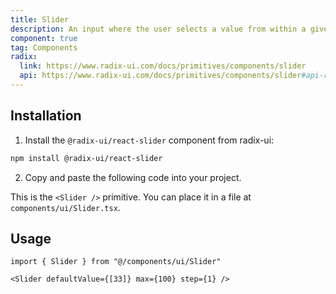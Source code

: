```yaml
---
title: Slider
description: An input where the user selects a value from within a given range.
component: true
tag: Components
radix:
  link: https://www.radix-ui.com/docs/primitives/components/slider
  api: https://www.radix-ui.com/docs/primitives/components/slider#api-reference
---
```


<ComponentExample src="src/components/examples/SliderDemo.tsx">
  <SliderDemo />
</ComponentExample>

## Installation

1. Install the `@radix-ui/react-slider` component from radix-ui:

```bash
npm install @radix-ui/react-slider
```

2. Copy and paste the following code into your project.

<ComponentSource src="src/components/ui/Slider.tsx" />

<Alert variant="outline">

This is the `<Slider />` primitive. You can place it in a file at `components/ui/Slider.tsx`.

</Alert>

## Usage

```tsx
import { Slider } from "@/components/ui/Slider"
```

```tsx
<Slider defaultValue={[33]} max={100} step={1} />
```
